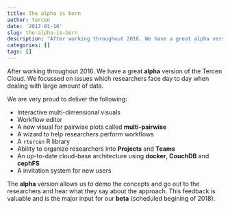 ```yaml
---
title: The alpha is born
author: tercen
date: '2017-01-10'
slug: the-alpha-is-born
description: "After working throughout 2016. We have a great alpha version of the Tercen Cloud. We focussed on issues which researchers face day to day when dealing with large amount of data"
categories: []
tags: []
---
```


After working throughout 2016. We have a great __alpha__ version of the Tercen Cloud. We focussed on issues which researchers face day to day when dealing with large amount of data.

We are very proud to deliver the following:

* Interactive multi-dimensional visuals
* Workflow editor
* A new visual for pairwise plots called __multi-pairwise__
* A wizard to help researchers perform workflows
* A `rtercen` R library
* Ability to organize researchers into __Projects__ and __Teams__
* An up-to-date cloud-base architecture using __docker__, __CouchDB__ and __cephFS__
* A invitation system for new users

The __alpha__ version allows us to demo the concepts and go out to the researchers and hear what they say about the approach. This feedback is valuable and is the major input for our __beta__ (scheduled begining of 2018).

